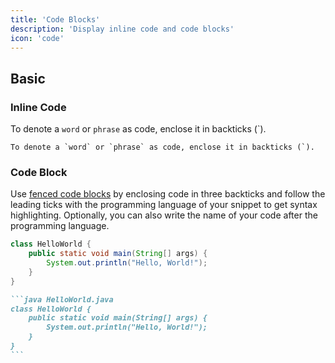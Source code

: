 ```yaml
---
title: 'Code Blocks'
description: 'Display inline code and code blocks'
icon: 'code'
---
```


## Basic

### Inline Code 

To denote a `word` or `phrase` as code, enclose it in backticks (`).

```
To denote a `word` or `phrase` as code, enclose it in backticks (`).
```

### Code Block

Use [fenced code blocks](https://www.markdownguide.org/extended-syntax/#fenced-code-blocks) by enclosing code in three backticks and follow the leading ticks with the programming language of your snippet to get syntax highlighting. Optionally, you can also write the name of your code after the programming language. 

```java HelloWorld.java
class HelloWorld {
    public static void main(String[] args) {
        System.out.println("Hello, World!");
    }
}
```

````md
```java HelloWorld.java
class HelloWorld {
    public static void main(String[] args) {
        System.out.println("Hello, World!");
    }
}
```
````
